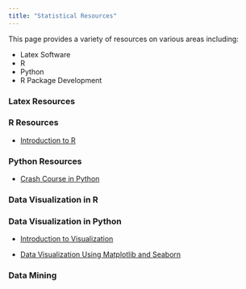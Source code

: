 ```yaml
---
title: "Statistical Resources"
---
```


This page provides a variety of resources on various areas including:

* Latex Software
* R
* Python
* R Package Development

:::: {.grid .course-details .course-details-smaller}

::: {.g-col-4}
### Latex Resources


:::

::: {.g-col-4}
### R Resources

- [Introduction to R](resources/intro.qmd)
:::

::: {.g-col-4}
### Python Resources
- [Crash Course in Python](resources/crash.qmd)

:::
::::


:::: {.grid .course-details .course-details-smaller}

::: {.g-col-4}
### Data Visualization in R


:::

::: {.g-col-4}
### Data Visualization in Python

- [Introduction to Visualization](resources/datavizpython.qmd)

- [Data Visualization Using Matplotlib and Seaborn](resources/matplotlib.qmd)

:::

::: {.g-col-4}
### Data Mining


:::
::::
